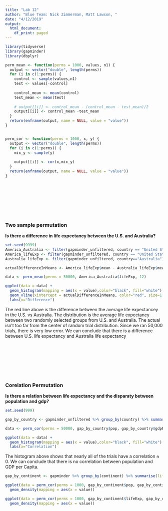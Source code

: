 ```yaml
---
title: "Lab 12"
author: "Blue Team: Nick Zimmerman, Matt Lawson, "
date: "4/12/2019"
output:
  html_document:
    df_print: paged
---
```




```r
library(tidyverse)
library(gapminder)
library(dbplyr)
```



```r
perm_mean <- function(perms = 1000, values, n1) {
  output <- vector("double", length(perms))
  for (i in c(1:perms)) {
    control <- sample(values,n1)
    test <- values[-control]
    
    control_mean <- mean(control)
    test_mean <- mean(test)
    
    # output[[i]] <- control_mean - (control_mean - test_mean)/2 
    output[[i]] <- control_mean -test_mean
  }
  return(enframe(output, name = NULL, value = "value"))
}


perm_cor <- function(perms = 1000, x, y) {
  output <- vector("double", length(perms))
  for (i in c(1:perms)) {
    mix_y <- sample(y)
    
    output[[i]] <- cor(x,mix_y)
  }
  return(enframe(output, name = NULL, value = "value"))
}
```

<br></br>
<br></br>
<br></br>

### Two sample permutation

__Is there a difference in life expectancy between the U.S. and Australia?__

```r
set.seed(9999)
America_Australia <- filter(gapminder_unfiltered, country == "United States" | country == "Australia")
America_lifeExp <- filter(gapminder_unfiltered, country == "United States") %>% summarise(mean = mean(lifeExp))
Australia_lifeExp <- filter(gapminder_unfiltered, country=="Australia") %>% summarise(mean=mean(lifeExp))

actualDifferenceInMeans <- America_lifeExp$mean - Australia_lifeExp$mean

data <- perm_mean(perms = 50000, America_Australia$lifeExp, 12)

ggplot(data = data) +
  geom_histogram(mapping = aes(x = value),color="black", fill="white") +
  geom_vline(xintercept = actualDifferenceInMeans, color="red", size=1.25) + 
  labs(x="Difference")


```

The red line above is the difference between the average life expectancey in the U.S. vs Australia. The distribution is the average life expectancy between two randomly selected groups from U.S. and Australia. The actual isn't too far from the center of random trial distribution. Since we ran 50,000 trials, there is very low error. We can conclude that there is a difference between U.S. life expectancy and Australia life expectancy

<br></br>
<br></br>
<br></br>

### Corelation Permutation

__Is there a relation between life expectancy and the disparaty between population and gdp?__

```r
set.seed(999)

gap_by_country <- gapminder_unfiltered %>% group_by(country) %>% summarise(lifeExp = mean(lifeExp), pop = mean(pop), gdpPercap = mean(gdpPercap))

data <- perm_cor(perms = 50000, gap_by_country$pop, gap_by_country$gdpPercap)

ggplot(data = data) +
  geom_histogram(mapping = aes(x = value),color="black", fill="white") + 
  labs(x="Correlation")

```

The histogram above shows that nearly all of the trials have a correlation $\approx$ 0. We can conclude that there is no correlation between population and GDP per Capita.


```r

gap_by_continent <- gapminder %>% group_by(continent) %>% summarise(lifeExp = mean(lifeExp), pop = mean(pop), gdpPercap = mean(gdpPercap))

ggplot(data = perm_cor(perms = 1000, gap_by_continent$pop, gap_by_continent$gdpPercap))+
  geom_density(mapping = aes(x = value))

ggplot(data = perm_cor(perms = 1000, gap_by_continent$lifeExp, gap_by_continent$gdpPercap))+
  geom_density(mapping = aes(x = value))

```

